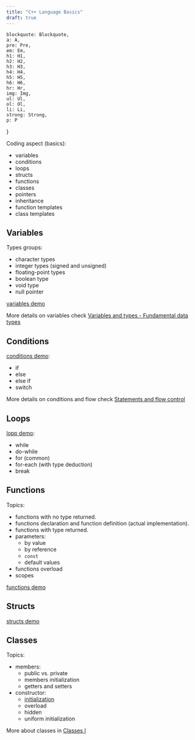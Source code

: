 ```yaml
---
title: "C++ Language Basics"
draft: true
---
```



    blockquote: Blockquote,
    a: A,
    pre: Pre,
    em: Em,
    h1: H1,
    h2: H2,
    h3: H3,
    h4: H4,
    h5: H5,
    h6: H6,
    hr: Hr,
    img: Img,
    ul: Ul,
    ol: Ol,
    li: Li,
    strong: Strong,
    p: P
}

Coding aspect (basics):
- variables
- conditions
- loops
- structs
- functions
- classes
- pointers
- inheritance
- function templates
- class templates

## Variables

Types groups:
- character types
- integer types (signed and unsigned)
- floating-point types
- boolean type
- void type
- null pointer

[variables demo](https://github.com/harleylara/cpp-intro/blob/master/002-basics/var.cpp)

<CodeBlock
    filename="var.cpp" 
    code="" 
    lang="cpp"
    remoteURL="https://raw.githubusercontent.com/harleylara/cpp-intro/master/002-basics/var.cpp"
/>

More details on variables check [Variables and types - Fundamental data types](https://cplusplus.com/doc/tutorial/variables/#fundamental)

## Conditions

[conditions demo](https://github.com/harleylara/cpp-intro/blob/master/002-basics/conditions.cpp):
- if
- else
- else if
- switch

<CodeBlock
    filename="conditions.cpp" 
    code="" 
    lang="cpp"
    remoteURL="https://raw.githubusercontent.com/harleylara/cpp-intro/master/002-basics/conditions.cpp"
/>

More details on conditions and flow check [Statements and flow control](https://cplusplus.com/doc/tutorial/control/)

## Loops

[lopp demo](https://github.com/harleylara/cpp-intro/blob/master/002-basics/loops.cpp):
- while
- do-while
- for (common)
- for-each (with type deduction)
- break

<CodeBlock
    filename="conditions.cpp"
    code="" 
    lang="cpp"
    remoteURL="https://raw.githubusercontent.com/harleylara/cpp-intro/master/002-basics/loops.cpp"
/>

## Functions

Topics:
- functions with no type returned.
- functions declaration and function definition (actual implementation).
- functions with type returned.
- parameters:
    - by value
    - by reference
    - `const`
    - default values
- functions overload
- scopes

[functions demo](https://github.com/harleylara/cpp-intro/blob/master/002-basics/functions.cpp)

<CodeBlock
filename="functions.cpp"
code="" 
lang="cpp"
remoteURL="https://raw.githubusercontent.com/harleylara/cpp-intro/master/002-basics/functions.cpp"
/>

## Structs

[structs demo](https://github.com/harleylara/cpp-intro/blob/master/002-basics/structs.cpp)

<CodeBlock
    filename="structs.cpp"
    code="" 
    lang="cpp"
    remoteURL="https://raw.githubusercontent.com/harleylara/cpp-intro/master/002-basics/structs.cpp"
/>

## Classes

Topics:
- members: 
    - public vs. private
    - members initialization
    - getters and setters
- constructor:
    - [initialization](https://en.cppreference.com/w/cpp/language/value_initialization)
    - overload
    - hidden
    - uniform initialization

More about classes in [Classes I](https://cplusplus.com/doc/tutorial/classes/)
